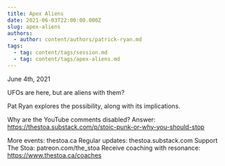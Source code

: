 ```yaml
---
title: Apex Aliens
date: 2021-06-03T22:00:00.000Z
slug: apex-aliens
authors:
  - author: content/authors/patrick-ryan.md
tags:
  - tag: content/tags/session.md
  - tag: content/tags/apex-aliens.md
---
```


June 4th, 2021

UFOs are here, but are aliens with them? 

Pat Ryan explores the possibility, along with its implications.

Why are the YouTube comments disabled? Answer: https://thestoa.substack.com/p/stoic-punk-or-why-you-should-stop

More events: thestoa.ca
Regular updates: thestoa.substack.com
Support The Stoa: patreon.com/the_stoa
Receive coaching with resonance: https://www.thestoa.ca/coaches
